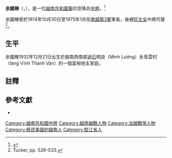 {{expand|time=2013-12-14T00:08:46+00:00}}{{Infobox military person|name=余國棟|image=Dư Quốc Đống.jpg}}

'''余國棟'''（{{lang-vi|'''Dư Quốc Đống'''}}，{{bd|1932年|12月21日|2008年|4月22日|catIdx=Dư}}），是一位[[越南共和國軍|越南共和國軍]]的空降兵[[中將|中將]]。<ref>{{Cite web|title=Tướng Dư Quốc Đống (u)|url=https://nguyentin.tripod.com/dqdong-u.htm|access-date=2022-04-22|work=nguyentin.tripod.com|archive-date=2015-07-11|archive-url=https://web.archive.org/web/20150711190819/http://nguyentin.tripod.com/dqdong-u.htm|dead-url=no}}</ref>

余國棟曾於1974年10月30日至1975年1月任[[越南共和國|南越]][[越南共和國第3軍|第3軍]]軍長，後被[[阮文全|阮文全]]中將代替<ref name="ob">Tucker, pp. 526–533.</ref>。

== 生平 ==
余國棟1932年12月21日出生於越南西南部[[迪石市|迪石]]明良（Minh Lương）永青雲村（làng Vĩnh Thanh Vân）的一個富裕地主家庭。

== 註釋 ==
{{reflist}}

==參考文獻==
{{refbegin}}
*{{cite book|title=Encyclopedia of the Vietnam War| first= Spencer C. |last=Tucker |year=2000 |publisher=[[ABC-CLIO|ABC-CLIO]]| isbn=1-57607-040-9 |location=Santa Barbara, California}}
{{refend}}

{{越南共和國中將}}
{{越南共和國軍}}
{{DEFAULTSORT:Du}}
[[Category:越南共和國中將|Category:越南共和國中將]]
[[Category:越南越戰人物|Category:越南越戰人物]]
[[Category:法越戰爭人物|Category:法越戰爭人物]]
[[Category:移民美國的越南人|Category:移民美國的越南人]]
[[Category:堅江省人|Category:堅江省人]]